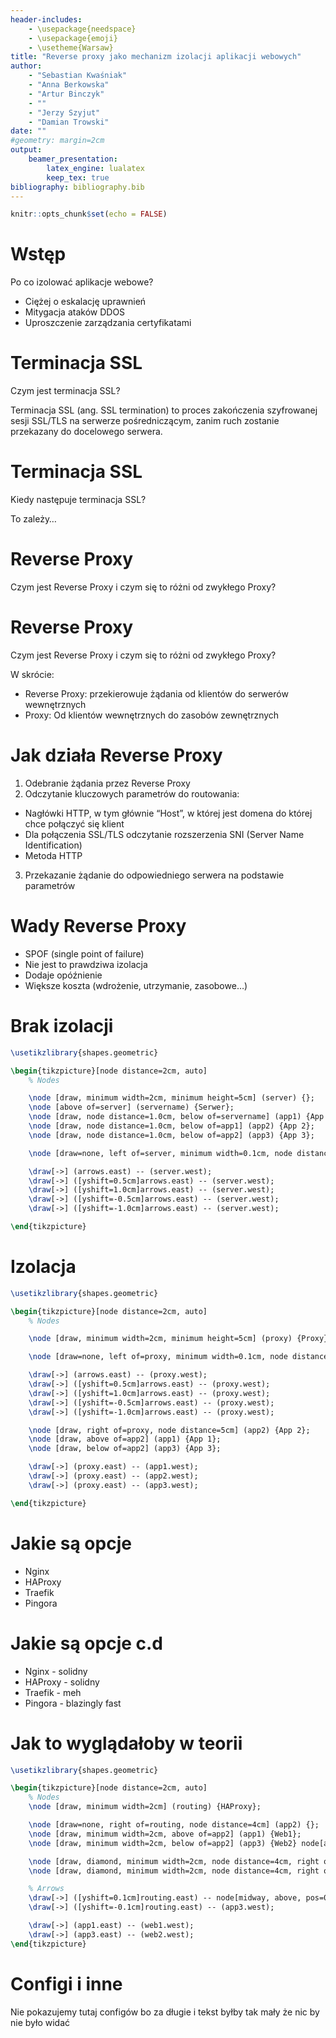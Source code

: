 ```yaml
---
header-includes:
    - \usepackage{needspace}
    - \usepackage{emoji}
    - \usetheme{Warsaw}
title: "Reverse proxy jako mechanizm izolacji aplikacji webowych"
author:
    - "Sebastian Kwaśniak"
    - "Anna Berkowska"
    - "Artur Binczyk"
    - ""
    - "Jerzy Szyjut"
    - "Damian Trowski"
date: ""
#geometry: margin=2cm
output:
    beamer_presentation:
        latex_engine: lualatex
        keep_tex: true
bibliography: bibliography.bib
---
```


```r
knitr::opts_chunk$set(echo = FALSE)
```

# Wstęp

Po co izolować aplikacje webowe?

- Ciężej o eskalację uprawnień
- Mitygacja ataków DDOS
- Uproszczenie zarządzania certyfikatami

# Terminacja SSL

Czym jest terminacja SSL?

Terminacja SSL (ang. SSL termination) to proces zakończenia szyfrowanej sesji SSL/TLS
na serwerze pośredniczącym, zanim ruch zostanie przekazany do docelowego serwera.

# Terminacja SSL

Kiedy następuje terminacja SSL?

To zależy...

# Reverse Proxy

Czym jest Reverse Proxy i czym się to różni od zwykłego Proxy?

# Reverse Proxy

Czym jest Reverse Proxy i czym się to różni od zwykłego Proxy?

W skrócie:

- Reverse Proxy: przekierowuje żądania od klientów do serwerów wewnętrznych
- Proxy: Od klientów wewnętrznych do zasobów zewnętrznych

# Jak działa Reverse Proxy

1. Odebranie żądania przez Reverse Proxy
2. Odczytanie kluczowych parametrów do routowania:
 - Nagłówki HTTP, w tym głównie "Host", w której jest domena do której chce połączyć się klient
 - Dla połączenia SSL/TLS odczytanie rozszerzenia SNI (Server Name Identification)
 - Metoda HTTP
3. Przekazanie żądanie do odpowiedniego serwera na podstawie parametrów

# Wady Reverse Proxy

- SPOF (single point of failure)
- Nie jest to prawdziwa izolacja
- Dodaje opóźnienie
- Większe koszta (wdrożenie, utrzymanie, zasobowe...)

# Brak izolacji

```tikz

\usetikzlibrary{shapes.geometric}

\begin{tikzpicture}[node distance=2cm, auto]
    % Nodes

    \node [draw, minimum width=2cm, minimum height=5cm] (server) {};
    \node [above of=server] (servername) {Serwer};
    \node [draw, node distance=1.0cm, below of=servername] (app1) {App 1};
    \node [draw, node distance=1.0cm, below of=app1] (app2) {App 2};
    \node [draw, node distance=1.0cm, below of=app2] (app3) {App 3};

    \node [draw=none, left of=server, minimum width=0.1cm, node distance=5cm] (arrows) {};

    \draw[->] (arrows.east) -- (server.west);
    \draw[->] ([yshift=0.5cm]arrows.east) -- (server.west);
    \draw[->] ([yshift=1.0cm]arrows.east) -- (server.west);
    \draw[->] ([yshift=-0.5cm]arrows.east) -- (server.west);
    \draw[->] ([yshift=-1.0cm]arrows.east) -- (server.west);

\end{tikzpicture}
```

# Izolacja

```tikz

\usetikzlibrary{shapes.geometric}

\begin{tikzpicture}[node distance=2cm, auto]
    % Nodes

    \node [draw, minimum width=2cm, minimum height=5cm] (proxy) {Proxy};

    \node [draw=none, left of=proxy, minimum width=0.1cm, node distance=5cm] (arrows) {};

    \draw[->] (arrows.east) -- (proxy.west);
    \draw[->] ([yshift=0.5cm]arrows.east) -- (proxy.west);
    \draw[->] ([yshift=1.0cm]arrows.east) -- (proxy.west);
    \draw[->] ([yshift=-0.5cm]arrows.east) -- (proxy.west);
    \draw[->] ([yshift=-1.0cm]arrows.east) -- (proxy.west);

    \node [draw, right of=proxy, node distance=5cm] (app2) {App 2};
    \node [draw, above of=app2] (app1) {App 1};
    \node [draw, below of=app2] (app3) {App 3};

    \draw[->] (proxy.east) -- (app1.west);
    \draw[->] (proxy.east) -- (app2.west);
    \draw[->] (proxy.east) -- (app3.west);

\end{tikzpicture}
```

# Jakie są opcje

- Nginx
- HAProxy
- Traefik
- Pingora

# Jakie są opcje c.d

- \color{green}Nginx \color{black} - solidny
- \color{black}HAProxy - solidny
- Traefik - meh
- \color{red}Pingora \color{black} - blazingly fast \emoji{rocket} \emoji{rocket}

# Jak to wyglądałoby w teorii

```tikz

\usetikzlibrary{shapes.geometric}

\begin{tikzpicture}[node distance=2cm, auto]
    % Nodes
    \node [draw, minimum width=2cm] (routing) {HAProxy};

    \node [draw=none, right of=routing, node distance=4cm] (app2) {};
    \node [draw, minimum width=2cm, above of=app2] (app1) {Web1};
    \node [draw, minimum width=2cm, below of=app2] (app3) {Web2} node[above] at (app3.north) {Terminacja SSL};

    \node [draw, diamond, minimum width=2cm, node distance=4cm, right of=app1] (web1) {web2.delira.pl};
    \node [draw, diamond, minimum width=2cm, node distance=4cm, right of=app3] (web2) {notes.delira.pl};

    % Arrows
    \draw[->] ([yshift=0.1cm]routing.east) -- node[midway, above, pos=0.5, font=\small] {Terminacja SSL} (app1.west);
    \draw[->] ([yshift=-0.1cm]routing.east) -- (app3.west);

    \draw[->] (app1.east) -- (web1.west);
    \draw[->] (app3.east) -- (web2.west);
\end{tikzpicture}
```

# Configi i inne

Nie pokazujemy tutaj configów bo za długie i tekst byłby tak mały że nic by nie było widać
